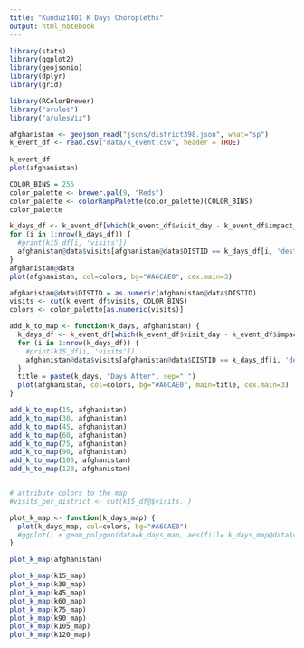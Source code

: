 ---
title: "Kunduz1401 K Days Choropleths"
output: html_notebook
---

```{r library imports}
library(stats)
library(ggplot2)
library(geojsonio)
library(dplyr)
library(grid)

library(RColorBrewer)
library("arules")
library("arulesViz")

```

``` {r data+geojson imports}
afghanistan <- geojson_read("jsons/district398.json", what="sp")
k_event_df <- read.csv("data/k_event.csv", header = TRUE)
  
k_event_df
plot(afghanistan)
```


``` {r color palette}
COLOR_BINS = 255
color_palette <- brewer.pal(9, "Reds")
color_palette <- colorRampPalette(color_palette)(COLOR_BINS)
color_palette

```
``` {r}
k_days_df <- k_event_df[which(k_event_df$visit_day - k_event_df$impact_day == 15),]
for (i in 1:nrow(k_days_df)) {
  #print(k15_df[i, 'visits'])
  afghanistan@data$visits[afghanistan@data$DISTID == k_days_df[i, 'destination_district']] <- k_days_df[i, 'visits']
}
afghanistan@data
plot(afghanistan, col=colors, bg="#A6CAE0", cex.main=3)

```


``` {r add k day to the maps, fig.width = 15}
afghanistan@data$DISTID = as.numeric(afghanistan@data$DISTID)
visits <- cut(k_event_df$visits, COLOR_BINS)
colors <- color_palette[as.numeric(visits)]

add_k_to_map <- function(k_days, afghanistan) {
  k_days_df <- k_event_df[which(k_event_df$visit_day - k_event_df$impact_day == k_days),]
  for (i in 1:nrow(k_days_df)) {
    #print(k15_df[i, 'visits'])
    afghanistan@data$visits[afghanistan@data$DISTID == k_days_df[i, 'destination_district']] <- k_days_df[i, 'visits']
  }
  title = paste(k_days, "Days After", sep=" ")
  plot(afghanistan, col=colors, bg="#A6CAE0", main=title, cex.main=3)
}

add_k_to_map(15, afghanistan)
add_k_to_map(30, afghanistan)
add_k_to_map(45, afghanistan)
add_k_to_map(60, afghanistan)
add_k_to_map(75, afghanistan)
add_k_to_map(90, afghanistan)
add_k_to_map(105, afghanistan)
add_k_to_map(120, afghanistan)


# attribute colors to the map
#visits_per_district <- cut(k15_df@$visits. )

```

``` {r create maps, fig.width = 50}


plot_k_map <- function(k_days_map) {
  plot(k_days_map, col=colors, bg="#A6CAE0")
  #ggplot() + geom_polygon(data=k_days_map, aes(fill= k_days_map@data$visits)) + theme_void() + coord_map()
}

plot_k_map(afghanistan)

plot_k_map(k15_map)
plot_k_map(k30_map)
plot_k_map(k45_map)
plot_k_map(k60_map)
plot_k_map(k75_map)
plot_k_map(k90_map)
plot_k_map(k105_map)
plot_k_map(k120_map)


```


